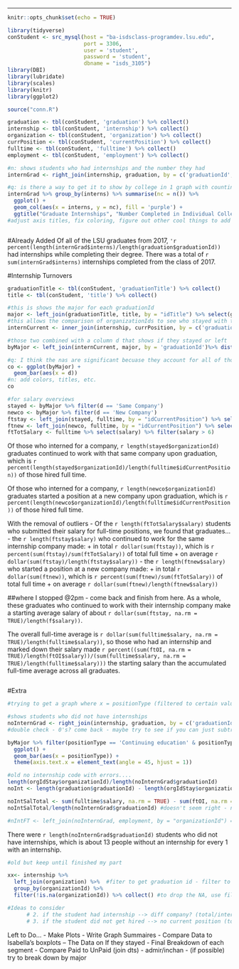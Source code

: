 
---
```{r setup, include=FALSE}
knitr::opts_chunk$set(echo = TRUE)

library(tidyverse)
conStudent <- src_mysql(host = "ba-isdsclass-programdev.lsu.edu",
                        port = 3306,
                        user = 'student',
                        password = 'student',
                        dbname = "isds_3105")
library(DBI)
library(lubridate)
library(scales)
library(knitr)
library(ggplot2)

source("conn.R")

```

```{r}

graduation <- tbl(conStudent, 'graduation') %>% collect()
internship <- tbl(conStudent, 'internship') %>% collect()
organization <- tbl(conStudent, 'organization') %>% collect()
currPosition <- tbl(conStudent, 'currentPosition') %>% collect()
fulltime <- tbl(conStudent, 'fulltime') %>% collect() 
employment <- tbl(conStudent, 'employment') %>% collect()

#n: shows students who had internships and the number they had
internGrad <- right_join(internship, graduation, by = c('graduationId', 'graduationId')) %>% select(graduationId, internshipId, idCollege) %>% mutate(interns = !is.na(internshipId)) %>% count(graduationId, interns, idCollege) %>% mutate(interns = interns*n) %>% mutate(interns = as.numeric(interns)) %>% select(graduationId, interns, idCollege) %>% filter(interns != 0, graduationId)

#q: is there a way to get it to show by college in 1 graph with counting 1,2,3,4 for each?
internGrad %>% group_by(interns) %>% summarise(nc = n()) %>% 
  ggplot() +
  geom_col(aes(x = interns, y = nc), fill = 'purple') +
  ggtitle("Graduate Internships", "Number Completed in Individual College Career")
#adjust axis titles, fix coloring, figure out other cool things to add



```

#Already Added
Of all of the LSU graduates from 2017, `'r percent(length(internGrad$interns)/length(graduation$graduationId))` had internships while completing their degree.
There was a total of `r sum(internGrad$interns)` internships completed from the class of 2017.

#Internship Turnovers

```{r}
graduationTitle <- tbl(conStudent, 'graduationTitle') %>% collect()
title <- tbl(conStudent, 'title') %>% collect()

#this is shows the major for each graduationId
major <- left_join(graduationTitle, title, by = "idTitle") %>% select(graduationId, majorName, titleCode)
#this allows the comparison of organizationIds to see who stayed with their company
internCurrent <- inner_join(internship, currPosition, by = c('graduationId')) %>% mutate(organizationId = as.numeric(organizationId.y)) %>% mutate(intOrganizationId = as.numeric(organizationId.x)) %>% select(internshipId, academicCredit, graduationId, intOrganizationId, organizationId, idCurrentPosition, positionType)

#those two combined with a column d that shows if they stayed or left
byMajor <- left_join(internCurrent, major, by = 'graduationId')%>% distinct(graduationId, .keep_all = TRUE) %>% mutate(d = if_else(condition = intOrganizationId == organizationId, true = "Same Company", false = "New Company")) %>% select(graduationId, internshipId, intOrganizationId, organizationId, d, positionType, majorName, titleCode, idCurrentPosition, academicCredit)

#q: I think the nas are significant becuase they account for all of those who may be continuing education or are not employed, etc. - is there a way to show those features on this?
co <- ggplot(byMajor) +
  geom_bar(aes(x = d)) 
#n: add colors, titles, etc. 
co  

#for salary overviews 
stayed <- byMajor %>% filter(d == 'Same Company') 
newco <- byMajor %>% filter(d == 'New Company')
ftstay <- left_join(stayed, fulltime, by = "idCurrentPosition") %>% select(salary) %>% filter(salary > 1)
ftnew <- left_join(newco, fulltime, by = "idCurrentPosition") %>% select(salary) %>% filter(salary > 6)
ftTotSalary <- fulltime %>% select(salary) %>% filter(salary > 6) 

```

Of those who interned for a company, `r length(stayed$organizationId)` graduates continued to work with that same company upon graduation, which is `r  percent(length(stayed$organizationId)/length(fulltime$idCurrentPosition))` of those hired full time.

Of those who interned for a company, `r length(newco$organizationId)` graduates started a position at a new company upon graduation, which is `r  percent(length(newco$organizationId)/length(fulltime$idCurrentPosition))` of those hired full time.

With the removal of outliers - Of the `r length(ftTotSalary$salary)` students who submitted their salary for full-time positions, we found that graduates...
- the `r length(ftstay$salary)` who continued to work for the same internship company made:
  + in total `r dollar(sum(ftstay))`, which is `r percent(sum(ftstay)/sum(ftTotSalary))` of total full time
  + on average `r dollar(sum(ftstay)/length(ftstay$salary))`
- the `r length(ftnew$salary)` who started a position at a new company made:
  + in total `r dollar(sum(ftnew))`, which is  `r percent(sum(ftnew)/sum(ftTotSalary))` of total full time
  + on average `r dollar(sum(ftnew)/length(ftnew$salary))`
 
 

##where I stopped @2pm - come back and finish from here.
As a whole, these graduates who continued to work with their internship company make a starting average salary of about `r dollar(sum(ftstay, na.rm = TRUE)/length(f$salary))`.

The overall full-time average is `r dollar(sum(fulltime$salary, na.rm = TRUE)/length(fulltime$salary))`, so those who had an internship and marked down their salary made `r percent((sum(ftOI, na.rm = TRUE)/length(ftOI$salary))/(sum(fulltime$salary, na.rm = TRUE)/length(fulltime$salary)))` the starting salary than the accumulated full-time average across all graduates.


```{r}



```


#Extra 

```{r}
#trying to get a graph where x = positionType (filtered to certain values), y = count, and fill color in graphs is titleCode for majors

#shows students who did not have internships
noInternGrad <- right_join(internship, graduation, by = c('graduationId', 'graduationId')) %>% select(graduationId, internshipId, organizationId) %>%  filter(is.na(internshipId)) 
#double check - 0's? come back - maybe try to see if you can just subtract the sum of internGrad$interns from total

byMajor %>% filter(positionType == 'Continuing education' & positionType == 'Employed full-time' & positionType == 'Seeking employment') %>% 
  ggplot() +
  geom_bar(aes(x = positionType)) +
  theme(axis.text.x = element_text(angle = 45, hjust = 1))

#old no internship code with errors....
length(orgIdStay$organizationId)/length(noInternGrad$graduationId)
noInt <- length(graduation$graduationId) - length(orgIdStay$organizationId) # the length for noIntern and this difference should equal up - they are about 4000 apart

noIntSalTotal <- sum(fulltime$salary, na.rm = TRUE) - sum(ftOI, na.rm = TRUE) 
noIntSalTotal/length(noInternGrad$graduationId) #doesn't seem right - need to double check

#nIntFT <- left_join(noInternGrad, employment, by = "organizationId") = was trying to see the employment total of those without internships but without the values to match, idk if it'll work
```

There were `r length(noInternGrad$graduationId)` students who did not have internships, which is about 13 people without an internship for every 1 with an internship. 



```{r}

#old but keep until finished my part

xx<- internship %>% 
  left_join(organization) %>%  #fiter to get graduation id - filter to a variable to say yes or no, 
  group_by(organizationId) %>% 
  filter(!is.na(organizationId)) %>% collect() #to drop the NA, use filter with a negate operator

#Ideas to consider
      # 2. if the student had internship --> diff company? (total/internship total) expected med-high
      # 3. if the student did not get hired --> no current position (total/internship total) expected low


```


Left to Do...
- Make Plots 
- Write Graph Summaires
- Compare Data to Isabella's boxplots
   -- The Data on If they stayed 
- Final Breakdown of each segment
- Compare Paid to UnPaid (join dts) - admir/inchan 
- (if possible) try to break down by major 



